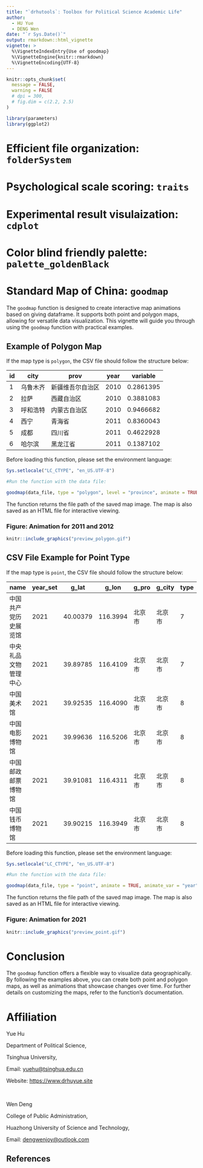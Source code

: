 ```yaml
---
title: "`drhutools`: Toolbox for Political Science Academic Life"
author: 
  - HU Yue
  - DENG Wen
date: "`r Sys.Date()`"
output: rmarkdown::html_vignette
vignette: >
  %\VignetteIndexEntry{Use of goodmap}
  %\VignetteEngine{knitr::rmarkdown}
  %\VignetteEncoding{UTF-8}
---
```


```r
knitr::opts_chunk$set(
  message = FALSE,
  warning = FALSE
  # dpi = 300,
  # fig.dim = c(2.2, 2.5)
)

library(parameters)
library(ggplot2)
```


# Efficient file organization: `folderSystem`

# Psychological scale scoring: `traits`

# Experimental result visulaization: `cdplot`

# Color blind friendly palette: `palette_goldenBlack`

# Standard Map of China: `goodmap`

The `goodmap` function is designed to create interactive map animations based on giving dataframe. It supports both point and polygon maps, allowing for versatile data visualization. This vignette will guide you through using the `goodmap` function with practical examples.

## Example of Polygon Map

If the map type is `polygon`, the CSV file should follow the structure below:

| id | city       | prov               | year | variable   |
|----|------------|--------------------|------|------------|
| 1  | 乌鲁木齐  | 新疆维吾尔自治区   | 2010 | 0.2861395  |
| 2  | 拉萨      | 西藏自治区         | 2010 | 0.3881083  |
| 3  | 呼和浩特  | 内蒙古自治区       | 2010 | 0.9466682  |
| 4  | 西宁      | 青海省             | 2011 | 0.8360043  |
| 5  | 成都      | 四川省             | 2011 | 0.4622928  |
| 6  | 哈尔滨    | 黑龙江省           | 2011 | 0.1387102  |

Before loading this function, please set the environment language:

```r
Sys.setlocale("LC_CTYPE", "en_US.UTF-8")

#Run the function with the data file:

goodmap(data_file, type = "polygon", level = "province", animate = TRUE, animate_var = "year", years = c(2011, 2012))
```

The function returns the file path of the saved map image. The map is also saved as an HTML file for interactive viewing.

### Figure: Animation for 2011 and 2012
```r
knitr::include_graphics("preview_polygon.gif")
```

## CSV File Example for Point Type

If the map type is `point`, the CSV file should follow the structure below:

| name                      | year_set | g_lat   | g_lon    | g_pro  | g_city  | type |
|---------------------------|----------|---------|----------|--------|---------|------|
| 中国共产党历史展览馆      | 2021     | 40.00379| 116.3994 | 北京市 | 北京市  | 7    |
| 中央礼品文物管理中心      | 2021     | 39.89785| 116.4109 | 北京市 | 北京市  | 7    |
| 中国美术馆                | 2021     | 39.92535| 116.4090 | 北京市 | 北京市  | 8    |
| 中国电影博物馆            | 2021     | 39.99636| 116.5206 | 北京市 | 北京市  | 8    |
| 中国邮政邮票博物馆        | 2021     | 39.91081| 116.4311 | 北京市 | 北京市  | 8    |
| 中国钱币博物馆            | 2021     | 39.90215| 116.3949 | 北京市 | 北京市  | 8    |

Before loading this function, please set the environment language:

```r
Sys.setlocale("LC_CTYPE", "en_US.UTF-8")

#Run the function with the data file:

goodmap(data_file, type = "point", animate = TRUE, animate_var = "year", years = 2021)
```

The function returns the file path of the saved map image. The map is also saved as an HTML file for interactive viewing.

### Figure: Animation for 2021
```r
knitr::include_graphics("preview_point.gif")
```

# Conclusion
The `goodmap` function offers a flexible way to visualize data geographically. By following the examples above, you can create both point and polygon maps, as well as animations that showcase changes over time. For further details on customizing the maps, refer to the function's documentation.

# Affiliation

Yue Hu

Department of Political Science,

Tsinghua University, 

Email: <yuehu@tsinghua.edu.cn>

Website: <https://www.drhuyue.site>

<br>

Wen Deng

College of Public Administration,

Huazhong University of Science and  Technology,

Email: <dengwenjoy@outlook.com>

## References
